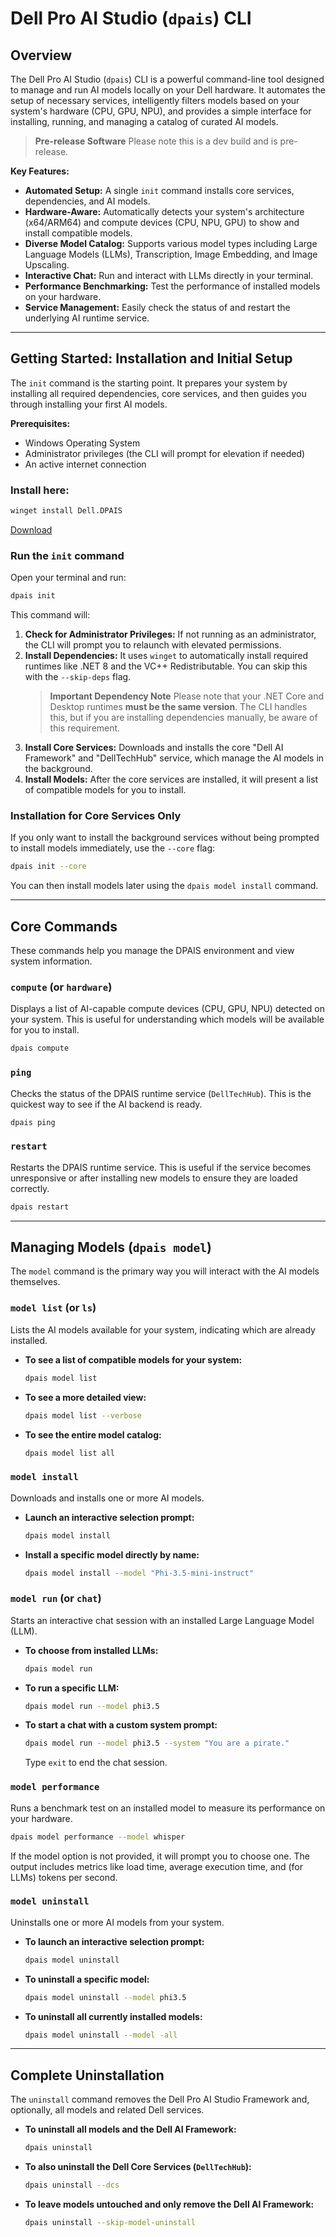 # Dell Pro AI Studio (`dpais`) CLI

## Overview

The Dell Pro AI Studio (`dpais`) CLI is a powerful command-line tool designed to manage and run AI models locally on your Dell hardware. It automates the setup of necessary services, intelligently filters models based on your system's hardware (CPU, GPU, NPU), and provides a simple interface for installing, running, and managing a catalog of curated AI models.

> **Pre-release Software**
> Please note this is a dev build and is pre-release.

**Key Features:**

*   **Automated Setup:** A single `init` command installs core services, dependencies, and AI models.
*   **Hardware-Aware:** Automatically detects your system's architecture (x64/ARM64) and compute devices (CPU, NPU, GPU) to show and install compatible models.
*   **Diverse Model Catalog:** Supports various model types including Large Language Models (LLMs), Transcription, Image Embedding, and Image Upscaling.
*   **Interactive Chat:** Run and interact with LLMs directly in your terminal.
*   **Performance Benchmarking:** Test the performance of installed models on your hardware.
*   **Service Management:** Easily check the status of and restart the underlying AI runtime service.

***

## Getting Started: Installation and Initial Setup

The `init` command is the starting point. It prepares your system by installing all required dependencies, core services, and then guides you through installing your first AI models.

**Prerequisites:**

*   Windows Operating System
*   Administrator privileges (the CLI will prompt for elevation if needed)
*   An active internet connection

### Install here:

```bash
winget install Dell.DPAIS
```

[Download](https://dellupdater.dell.com/non_du/ClientService/endpointmgmt/dpais/cli/dpais-cli.x64.msi)
### Run the `init` command

Open your terminal and run:

```bash
dpais init
```

This command will:

1.  **Check for Administrator Privileges:** If not running as an administrator, the CLI will prompt you to relaunch with elevated permissions.
2.  **Install Dependencies:** It uses `winget` to automatically install required runtimes like .NET 8 and the VC++ Redistributable. You can skip this with the `--skip-deps` flag.
    > **Important Dependency Note**
    > Please note that your .NET Core and Desktop runtimes **must be the same version**. The CLI handles this, but if you are installing dependencies manually, be aware of this requirement.
3.  **Install Core Services:** Downloads and installs the core "Dell AI Framework" and "DellTechHub" service, which manage the AI models in the background.
4.  **Install Models:** After the core services are installed, it will present a list of compatible models for you to install.

### Installation for Core Services Only

If you only want to install the background services without being prompted to install models immediately, use the `--core` flag:

```bash
dpais init --core
```

You can then install models later using the `dpais model install` command.

***

## Core Commands

These commands help you manage the DPAIS environment and view system information.

### `compute` (or `hardware`)

Displays a list of AI-capable compute devices (CPU, GPU, NPU) detected on your system. This is useful for understanding which models will be available for you to install.

```bash
dpais compute
```

### `ping`

Checks the status of the DPAIS runtime service (`DellTechHub`). This is the quickest way to see if the AI backend is ready.

```bash
dpais ping
```

### `restart`

Restarts the DPAIS runtime service. This is useful if the service becomes unresponsive or after installing new models to ensure they are loaded correctly.

```bash
dpais restart
```

***

## Managing Models (`dpais model`)

The `model` command is the primary way you will interact with the AI models themselves.

### `model list` (or `ls`)

Lists the AI models available for your system, indicating which are already installed.

*   **To see a list of compatible models for your system:**
    ```bash
    dpais model list
    ```
*   **To see a more detailed view:**
    ```bash
    dpais model list --verbose
    ```
*   **To see the entire model catalog:**
    ```bash
    dpais model list all
    ```

### `model install`

Downloads and installs one or more AI models.

*   **Launch an interactive selection prompt:**
    ```bash
    dpais model install
    ```
*   **Install a specific model directly by name:**
    ```bash
    dpais model install --model "Phi-3.5-mini-instruct"
    ```

### `model run` (or `chat`)

Starts an interactive chat session with an installed Large Language Model (LLM).

*   **To choose from installed LLMs:**
    ```bash
    dpais model run
    ```
*   **To run a specific LLM:**
    ```bash
    dpais model run --model phi3.5
    ```
*   **To start a chat with a custom system prompt:**
    ```bash
    dpais model run --model phi3.5 --system "You are a pirate."
    ```
    Type `exit` to end the chat session.

### `model performance`

Runs a benchmark test on an installed model to measure its performance on your hardware.

```bash
dpais model performance --model whisper
```

If the model option is not provided, it will prompt you to choose one. The output includes metrics like load time, average execution time, and (for LLMs) tokens per second.

### `model uninstall`

Uninstalls one or more AI models from your system.

*   **To launch an interactive selection prompt:**
    ```bash
    dpais model uninstall
    ```
*   **To uninstall a specific model:**
    ```bash
    dpais model uninstall --model phi3.5
    ```
*   **To uninstall all currently installed models:**
    ```bash
    dpais model uninstall --model -all
    ```

***

## Complete Uninstallation

The `uninstall` command removes the Dell Pro AI Studio Framework and, optionally, all models and related Dell services.

*   **To uninstall all models and the Dell AI Framework:**
    ```bash
    dpais uninstall
    ```
*   **To also uninstall the Dell Core Services (`DellTechHub`):**
    ```bash
    dpais uninstall --dcs
    ```
*   **To leave models untouched and only remove the Dell AI Framework:**
    ```bash
    dpais uninstall --skip-model-uninstall
    ```
